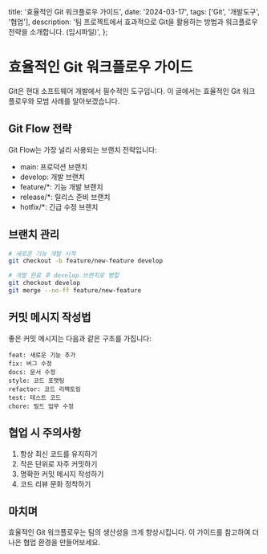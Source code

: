   title: '효율적인 Git 워크플로우 가이드',
  date: '2024-03-17',
  tags: ['Git', '개발도구', '협업'],
  description:
    '팀 프로젝트에서 효과적으로 Git을 활용하는 방법과 워크플로우 전략을 소개합니다. (임시파일)',
};

# 효율적인 Git 워크플로우 가이드

Git은 현대 소프트웨어 개발에서 필수적인 도구입니다. 이 글에서는 효율적인 Git 워크플로우와 모범 사례를 알아보겠습니다.

## Git Flow 전략

Git Flow는 가장 널리 사용되는 브랜치 전략입니다:

- main: 프로덕션 브랜치
- develop: 개발 브랜치
- feature/\*: 기능 개발 브랜치
- release/\*: 릴리스 준비 브랜치
- hotfix/\*: 긴급 수정 브랜치

## 브랜치 관리

```bash
# 새로운 기능 개발 시작
git checkout -b feature/new-feature develop

# 개발 완료 후 develop 브랜치로 병합
git checkout develop
git merge --no-ff feature/new-feature
```

## 커밋 메시지 작성법

좋은 커밋 메시지는 다음과 같은 구조를 가집니다:

```
feat: 새로운 기능 추가
fix: 버그 수정
docs: 문서 수정
style: 코드 포맷팅
refactor: 코드 리팩토링
test: 테스트 코드
chore: 빌드 업무 수정
```

## 협업 시 주의사항

1. 항상 최신 코드를 유지하기
2. 작은 단위로 자주 커밋하기
3. 명확한 커밋 메시지 작성하기
4. 코드 리뷰 문화 정착하기

## 마치며

효율적인 Git 워크플로우는 팀의 생산성을 크게 향상시킵니다.
이 가이드를 참고하여 더 나은 협업 환경을 만들어보세요.

